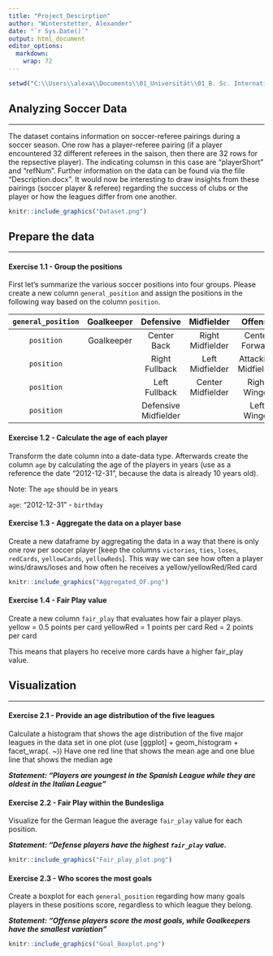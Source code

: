 ```yaml
---
title: "Project_Descirption"
author: "Winterstetter, Alexander"
date: "`r Sys.Date()`"
output: html_document
editor_options: 
  markdown: 
    wrap: 72
---
```


```r
setwd("C:\\Users\\alexa\\Documents\\01_Universität\\01_B. Sc. International Business Administration\\07_7. Semester\\05_Advanced Data Processing with R")
```

## **Analyzing Soccer Data**

------------------------------------------------------------------------

The dataset contains information on soccer-referee pairings during a
soccer season. One row has a player-referee pairing (if a player
encountered 32 different referees in the saison, then there are 32 rows
for the repsective player). The indicating columsn in this case are
"playerShort" and "refNum". Further information on the data can be found
via the file "Description.docx". It would now be interesting to draw
insights from these pairings (soccer player & referee) regarding the
success of clubs or the player or how the leagues differ from one
another.

```r
knitr::include_graphics("Dataset.png")
```

## Prepare the data

------------------------------------------------------------------------

#### Exercise 1.1 - Group the positions

First let's summarize the various soccer positions into four groups.
Please create a new column `general_position` and assign the positions
in the following way based on the column `position`.

| `general_position` | Goalkeeper |      Defensive       |    Midfielder     |       Offense        |
|:------------------:|:----------:|:--------------------:|:-----------------:|:--------------------:|
|     `position`     | Goalkeeper |     Center Back      | Right Midfielder  |    Center Forward    |
|     `position`     |            |    Right Fullback    |  Left Midfielder  | Attacking Midfielder |
|     `position`     |            |    Left Fullback     | Center Midfielder |     Right Winger     |
|     `position`     |            | Defensive Midfielder |                   |     Left Winger      |

#### Exercise 1.2 - Calculate the age of each player

Transform the date column into a date-data type. Afterwards create the
column `age` by calculating the age of the players in years (use as a
reference the date "2012-12-31", because the data is already 10 years
old).

Note: The `age` should be in years

`age`: "2012-12-31" - `birthday`

#### Exercise 1.3 - Aggregate the data on a player base

Create a new dataframe by aggregating the data in a way that there is
only one row per soccer player [keep the columns `victories`, `ties`,
`loses`, `redCards`, `yellowCards`, `yellowReds`]. This way we can see
how often a player wins/draws/loses and how often he receives a
yellow/yellowRed/Red card

```r
knitr::include_graphics("Aggregated_DF.png")
```

#### Exercise 1.4 - Fair Play value

Create a new column `fair_play` that evaluates how fair a player plays.
yellow = 0.5 points per card yellowRed = 1 points per card Red = 2
points per card

This means that players ho receive more cards have a higher fair_play
value.

## Visualization

------------------------------------------------------------------------

#### Exercise 2.1 - Provide an age distribution of the five leagues

Calculate a histogram that shows the age distribution of the five major
leagues in the data set in one plot (use [ggplot] + geom_histogram +
facet_wrap(. \~)) Have one red line that shows the mean age and one blue
line that shows the median age

***Statement: "Players are youngest in the Spanish League while they are
oldest in the Italian League"***

#### Exercise 2.2 - Fair Play within the Bundesliga

Visualize for the German league the average `fair_play` value for each
position.

***Statement: "Defense players have the highest `fair_play` value.***

```r
knitr::include_graphics("Fair_play_plot.png")
```

#### Exercise 2.3 - Who scores the most goals

Create a boxplot for each `general_position` regarding how many goals
players in these positions score, regardless to which league they
belong.

***Statement: "Offense players score the most goals, while Goalkeepers
have the smallest variation"***

```r
knitr::include_graphics("Goal_Boxplot.png")
```
